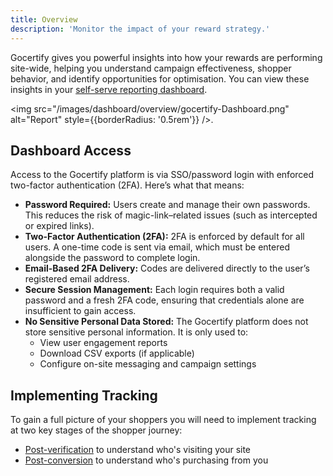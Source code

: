 ```yaml
---
title: Overview
description: 'Monitor the impact of your reward strategy.'
---
```


Gocertify gives you powerful insights into how your rewards are performing site-wide, helping you
understand campaign effectiveness, shopper behavior, and identify opportunities for optimisation. You can view these insights in your [self-serve reporting dashboard](/section/trackImpact/report).

<img src="/images/dashboard/overview/gocertify-Dashboard.png" alt="Report" style={{borderRadius: '0.5rem'}} />.

## Dashboard Access
Access to the Gocertify platform is via SSO/password login with enforced two-factor authentication (2FA). Here’s what that means:

- **Password Required:** Users create and manage their own passwords. This reduces the risk of magic-link–related issues (such as intercepted or expired links).
- **Two-Factor Authentication (2FA):** 2FA is enforced by default for all users. A one-time code is sent via email, which must be entered alongside the password to complete login.
- **Email-Based 2FA Delivery:** Codes are delivered directly to the user’s registered email address.
- **Secure Session Management:** Each login requires both a valid password and a fresh 2FA code, ensuring that credentials alone are insufficient to gain access.
- **No Sensitive Personal Data Stored:** The Gocertify platform does not store sensitive personal information. It is only used to:
  - View user engagement reports
  - Download CSV exports (if applicable)
  - Configure on-site messaging and campaign settings

## Implementing Tracking
To gain a full picture of your shoppers you will need to implement tracking at two key stages of the shopper journey:

- [Post-verification](/section/trackImpact/shopperInsights) to understand who's visiting your site
- [Post-conversion](/section/trackImpact/transactionTracking) to understand who's purchasing from you






